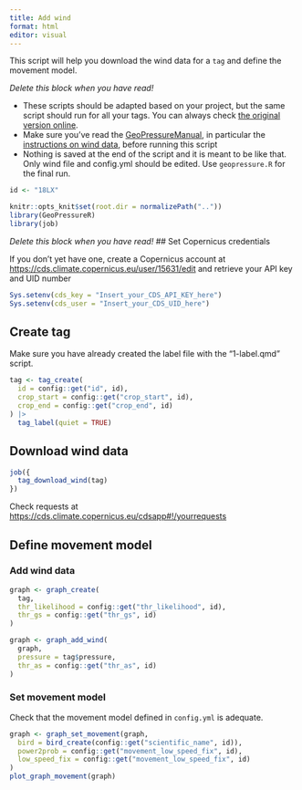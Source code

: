```yaml
---
title: Add wind
format: html
editor: visual
---
```


This script will help you download the wind data for a `tag` and define the movement model.

::: callout-tip
*Delete this block when you have read!*

-   These scripts should be adapted based on your project, but the same script should run for all your tags. You can always check [the original version online](https://github.com/Rafnuss/GeoPressureTemplate/blob/main/analysis/1-label.qmd).
-   Make sure you've read the [GeoPressureManual](https://raphaelnussbaumer.com/GeoPressureManual), in particular the [instructions on wind data](https://raphaelnussbaumer.com/GeoPressureManual/trajectory-with-wind.html#download-wind-data), before running this script
-   Nothing is saved at the end of the script and it is meant to be like that. Only wind file and config.yml should be edited. Use `geopressure.R` for the final run.
:::

```r
id <- "18LX"

knitr::opts_knit$set(root.dir = normalizePath(".."))
library(GeoPressureR)
library(job)
```

::: callout-tip
*Delete this block when you have read!* \## Set Copernicus credentials

If you don't yet have one, create a Copernicus account at <https://cds.climate.copernicus.eu/user/15631/edit> and retrieve your API key and UID number

```r
Sys.setenv(cds_key = "Insert_your_CDS_API_KEY_here")
Sys.setenv(cds_user = "Insert_your_CDS_UID_here")
```
:::

## Create tag

Make sure you have already created the label file with the "1-label.qmd" script.

```r
tag <- tag_create(
  id = config::get("id", id),
  crop_start = config::get("crop_start", id),
  crop_end = config::get("crop_end", id)
) |>
  tag_label(quiet = TRUE)
```

## Download wind data

```r
job({
  tag_download_wind(tag)
})
```

Check requests at <https://cds.climate.copernicus.eu/cdsapp#!/yourrequests>

## Define movement model

### Add wind data

```r
graph <- graph_create(
  tag,
  thr_likelihood = config::get("thr_likelihood", id),
  thr_gs = config::get("thr_gs", id)
)
```

```r
graph <- graph_add_wind(
  graph,
  pressure = tag$pressure,
  thr_as = config::get("thr_as", id)
)
```

### Set movement model

Check that the movement model defined in `config.yml` is adequate.

```r
graph <- graph_set_movement(graph,
  bird = bird_create(config::get("scientific_name", id)),
  power2prob = config::get("movement_low_speed_fix", id),
  low_speed_fix = config::get("movement_low_speed_fix", id)
)
plot_graph_movement(graph)
```
